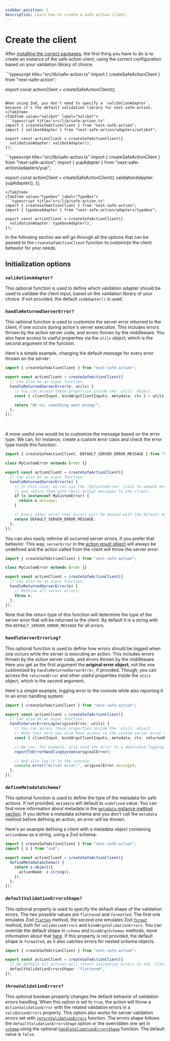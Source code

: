 ```yaml
---
sidebar_position: 1
description: Learn how to create a safe action client,
---
```



# Create the client

After [installing the correct packages](/docs/getting-started#installation), the first thing you have to do is to create an instance of the safe action client, using the correct configuration based on your validation library of choice:

<Tabs groupId="validation-libraries">
<TabItem value="zod" label="Zod" default>
```typescript title="src/lib/safe-action.ts"
import { createSafeActionClient } from "next-safe-action";

export const actionClient = createSafeActionClient();
```

When using Zod, you don't need to specify a `validationAdapter`, because it's the default validation library for next-safe-action.
</TabItem>
<TabItem value="valibot" label="Valibot">
```typescript title="src/lib/safe-action.ts"
import { createSafeActionClient } from "next-safe-action";
import { valibotAdapter } from "next-safe-action/adapters/valibot";

export const actionClient = createSafeActionClient({
  validationAdapter: valibotAdapter(),
});
```
</TabItem>
<TabItem value="yup" label="Yup">
```typescript title="src/lib/safe-action.ts"
import { createSafeActionClient } from "next-safe-action";
import { yupAdapter } from "next-safe-action/adapters/yup";

export const actionClient = createSafeActionClient({
  validationAdapter: yupAdapter(),
});
```
</TabItem>
<TabItem value="typebox" label="TypeBox">
```typescript title="src/lib/safe-action.ts"
import { createSafeActionClient } from "next-safe-action";
import { typeboxAdapter } from "next-safe-action/adapters/typebox";

export const actionClient = createSafeActionClient({
  validationAdapter: typeboxAdapter(),
});
```
</TabItem>
</Tabs>


In the following section we will go through all the options that can be passed to the `createSafeActionClient` function to customize the client behavior for your needs.

## Initialization options

### `validationAdapter?`

This optional function is used to define which validation adapter should be used to validate the client input, based on the validation library of your choice. If not provided, the default `zodAdapter()` is used.

### `handleReturnedServerError?`

This optional function is used to customize the server error returned to the client, if one occurs during action's server execution. This includes errors thrown by the action server code, and errors thrown by the middleware. You also have access to useful properties via the `utils` object, which is the second argument of the function.

Here's a simple example, changing the default message for every error thrown on the server:

```typescript title=src/lib/safe-action.ts
import { createSafeActionClient } from "next-safe-action";

export const actionClient = createSafeActionClient({
  // Can also be an async function.
  handleReturnedServerError(e, utils) {
    // You can access these properties inside the `utils` object.
    const { clientInput, bindArgsClientInputs, metadata, ctx } = utils;

    return "Oh no, something went wrong!";
  },
});
```

<br/>

A more useful one would be to customize the message based on the error type. We can, for instance, create a custom error class and check the error type inside this function:

```typescript title=src/lib/safe-action.ts
import { createSafeActionClient, DEFAULT_SERVER_ERROR_MESSAGE } from "next-safe-action";

class MyCustomError extends Error {}

export const actionClient = createSafeActionClient({
  // Can also be an async function.
  handleReturnedServerError(e) {
    // In this case, we can use the 'MyCustomError` class to unmask errors
    // and return them with their actual messages to the client.
    if (e instanceof MyCustomError) {
      return e.message;
    }

    // Every other error that occurs will be masked with the default message.
    return DEFAULT_SERVER_ERROR_MESSAGE;
  },
});
```

You can also easily rethrow all occurred server errors, if you prefer that behavior. This way, `serverError` in the [action result object](/docs/define-actions/action-result-object) will always be undefined and the action called from the client will throw the server error:

```typescript title=src/lib/safe-action.ts
import { createSafeActionClient } from "next-safe-action";

class MyCustomError extends Error {}

export const actionClient = createSafeActionClient({
  // Can also be an async function.
  handleReturnedServerError(e) {
    // Rethrow all server errors:
    throw e;
  },
});
```

Note that the return type of this function will determine the type of the server error that will be returned to the client. By default it is a string with the `DEFAULT_SERVER_ERROR_MESSAGE` for all errors.

### `handleServerErrorLog?`

This optional function is used to define how errors should be logged when one occurs while the server is executing an action. This includes errors thrown by the action server code, and errors thrown by the middleware. Here you get as the first argument the **original error object**, not the one customized by `handleReturnedServerError`, if provided. Though, you can access the `returnedError` and other useful properties inside the `utils` object, which is the second argument.

Here's a simple example, logging error to the console while also reporting it to an error handling system:

```typescript title=src/lib/safe-action.ts
import { createSafeActionClient } from "next-safe-action";

export const actionClient = createSafeActionClient({
  // Can also be an async function.
  handleServerErrorLog(originalError, utils) {
    // You can access these properties inside the `utils` object.
    // Note that here you also have access to the custom server error defined by `handleReturnedServerError`.
    const { clientInput, bindArgsClientInputs, metadata, ctx, returnedError } = utils;

    // We can, for example, also send the error to a dedicated logging system.
    reportToErrorHandlingSystem(originalError);

    // And also log it to the console.
    console.error("Action error:", originalError.message);
  },
});
```

### `defineMetadataSchema?`

This optional function is used to define the type of the metadata for safe actions. If not provided, `metadata` will default to `undefined` value. You can find more information about metadata in the [`metadata` instance method section](/docs/define-actions/instance-methods#metadata). If you define a metadata schema and you don't call the `metadata` method before defining an action, an error will be thrown.

Here's an example defining a client with a metadata object containing `actionName` as a string, using a Zod schema:

```typescript title="src/app/safe-action.ts"
import { createSafeActionClient } from "next-safe-action";
import { z } from "zod";

export const actionClient = createSafeActionClient({
  defineMetadataSchema() {
    return z.object({
      actionName: z.string(),
    });
  },
});
```

### `defaultValidationErrorsShape?`

This optional property is used to specify the default shape of the validation errors. The two possible values are `flattened` and `formatted`. The first one emulates Zod [`flatten`](https://zod.dev/ERROR_HANDLING?id=flattening-errors) method, the second one emulates Zod [`format`](https://zod.dev/ERROR_HANDLING?id=formatting-errors) method, both for `validationErrors` and `bindArgsValidationErrors`. You can override the default shape in `schema` and `bindArgsSchemas` methods, more information about that [here](/docs/define-actions/validation-errors#customize-validation-errors-format). If this property is not provided, the default shape is `formatted`, as it also catches errors for nested schema objects.

```typescript
import { createSafeActionClient } from "next-safe-action";

export const actionClient = createSafeActionClient({
  // By default all actions will return validation errors in the `flattened` shape.
  defaultValidationErrorsShape: "flattened",
});
```

### `throwValidationErrors?`

This optional boolean property changes the default behavior of validation errors handling. When this option is set to `true`, the action will throw a `ActionValidationError` with the related validation errors in a `validationErrors` property. This option also works for server validation errors set with [`returnValidationErrors`](/docs/define-actions/validation-errors#returnvalidationerrors) function. The errors shape follows the `defaultValidationErrorsShape` option or the overridden one set in [`schema`](/docs/define-actions/instance-methods#schema) using the optional [`handleValidationErrorsShape`](/docs/define-actions/validation-errors#customize-validation-errors-format) function. The default value is `false`.